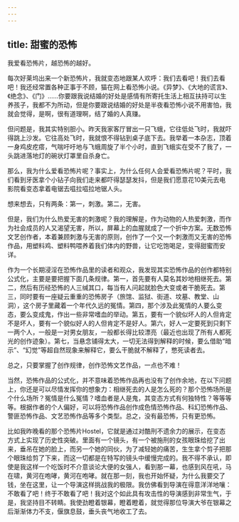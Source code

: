 ```yaml
---
---
---
```

title: 甜蜜的恐怖
---




我爱看恐怖片，越恐怖的越好。

每次好莱坞出来一个新恐怖片，我就变态地跟某人欢呼：我们去看吧！我们去看吧！我还经常置各种正事于不顾，猫在网上看恐怖小说。《异梦》、《大地的谎言》、《绝念》、《门》……你要跟我说结婚的好处是感情有所寄托生活上相互扶持可以生养孩子，我都不为所动，但是你要跟说结婚的好处是半夜看恐怖小说不用害怕，我就会觉得，是啊，很有道理啊，结了婚的人真赚。

但问题是，我其实特别胆小。昨天我家客厅冒出一只飞蛾，它往低处飞时，我就吓得跳上沙发。它往高处飞时，我就恨不得钻到桌子底下去。我举着一本杂志，顶着一身鸡皮疙瘩，气喘吁吁地与飞蛾周旋了半个小时，直到飞蛾实在受不了我了，一头跳进落地灯的碗状灯罩里自杀身亡。

那么，我为什么爱看恐怖片呢？事实上，为什么任何人会爱看恐怖片呢？平时，我们看到牙医拿个小钻子向我们走来都吓得瑟瑟发抖，但是我们愿意花10美元去电影院看变态拿着电锯去嗞拉嗞拉地锯人头。

想来想去，只有两条：第一，刺激。第二，无害。

但是，我们为什么热爱无害的刺激呢？我的理解是，作为动物的人热爱刺激，而作为社会成员的人又渴望无害，所以，屏幕上的血腥就成了一个折中方案。无数恐怖文艺创作者，本着兼顾刺激与无害的原则，创作了一个又一个刺激而又无害的恐怖作品，用塑料鸡、塑料鸭喂养着我们体内的野兽，让它吃饱喝足，变得甜蜜而安详。

作为一个长期浸淫在恐怖作品里的读者和观众，我发现其实恐怖作品的创作都特别公式化，主要是要把握下面几条规律。第一，首先要有人莫名其妙地相继死去。第二，然后有历经恐怖的人三缄其口，每当有人问起就脸色大变或者干脆死去。第三，同时要有一座疑云重重的恐怖房子（旅馆、监狱、街道、坟墓、教堂、山洞），这个房子里藏着一个年代久远的冤情。第四，那个涉及此冤情的人要么变态，要么变成鬼，作出一些非常嗜血的举动。第五，要有一个貌似坏人的人但肯定不是坏人，要有一个貌似好人的人但肯定不是好人。第六，好人一定要死到只剩下一两个人，一般是一对男女朋友，一般都长得比较漂亮（最近也出现了所有人都死光的创作迹象）。第七，当悬念铺得太大，一切无法得到解释的时候，要么借助“暗示”、“幻觉”等超自然现象来解释它，要么干脆就不解释了，憋死读者去。

总之，只要掌握了创作规律，创作恐怖文艺作品，一点也不难！

当然，恐怖作品的公式化，并不意味着恐怖作品再也没有了创作余地，在以下问题上，你还是可以尽情发挥你的想象力：相继死去的人是怎么死的？那个恐怖场所是个什么场所？冤情是什么冤情？嗜血者是人是鬼，其变态方式有何独特性？等等等等。根据作者的个人偏好，可以将恐怖作品创作成色情恐怖作品、科幻恐怖作品、警匪恐怖作品、文艺恐怖作品等多个类型。总之，没有最恐怖，只有更恐怖。

比如我昨晚看的那个恐怖片Hostel，它就是通过对酷刑不遗余力的展示，在变态方式上实现了历史性突破。里面有一个镜头，有一个被施刑的女孩眼珠给挖了出来，垂吊在她的脸上，而另一个她的同伙，为了减轻她的痛苦，生生拿个剪子把那个眼珠给剪了下来，而这一切都是在特写的镜头中缓慢完成的。我不得不承认，即使是我这样一个吃饭时不介意谈论大便的女强人，看到那一幕，也感到风在吼，马在啸，黄河在咆哮，黄河在咆哮。就在那一刻，我也开始怀疑，为什么我要交了钱，坐在这里，让一个导演这样挑战我的极限。我仿佛看到导演在得意洋洋地嚷：不敢看了吧！终于不敢看了吧！我对这个如此具有攻击性的导演感到非常生气，于是，我坚持目不转睛。我使劲瞪着银幕，瞪着瞪着，就觉得那位导演大爷在银幕之后渐渐体力不支，偃旗息鼓，垂头丧气地收工了去。